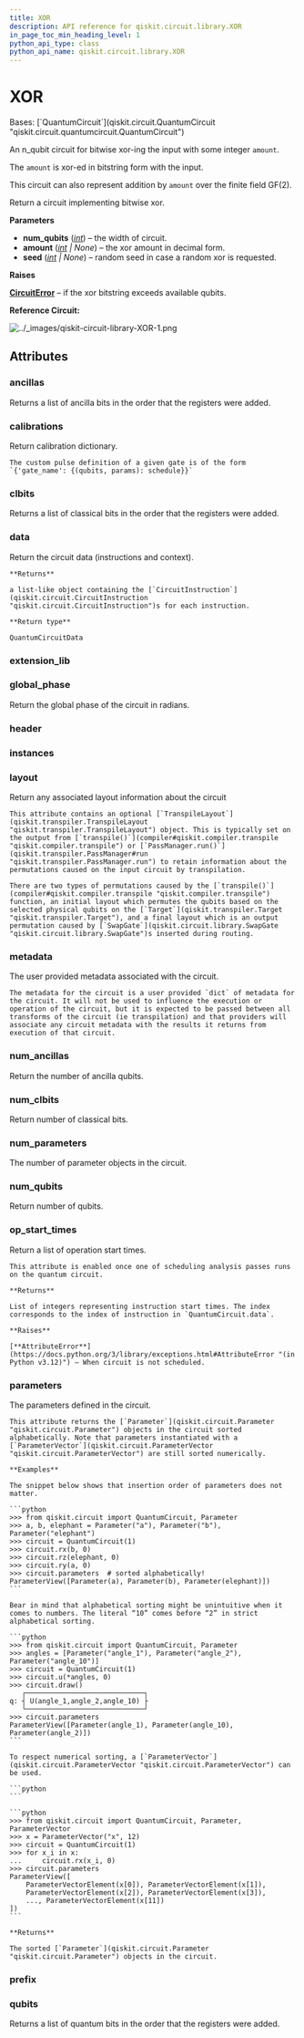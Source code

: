 ```yaml
---
title: XOR
description: API reference for qiskit.circuit.library.XOR
in_page_toc_min_heading_level: 1
python_api_type: class
python_api_name: qiskit.circuit.library.XOR
---
```


# XOR

<Class id="qiskit.circuit.library.XOR" isDedicatedPage={true} github="https://github.com/qiskit/qiskit/tree/stable/0.25/qiskit/circuit/library/boolean_logic/quantum_xor.py" signature="qiskit.circuit.library.XOR(num_qubits, amount=None, seed=None)" modifiers="class">
  Bases: [`QuantumCircuit`](qiskit.circuit.QuantumCircuit "qiskit.circuit.quantumcircuit.QuantumCircuit")

  An n\_qubit circuit for bitwise xor-ing the input with some integer `amount`.

  The `amount` is xor-ed in bitstring form with the input.

  This circuit can also represent addition by `amount` over the finite field GF(2).

  Return a circuit implementing bitwise xor.

  **Parameters**

  *   **num\_qubits** ([*int*](https://docs.python.org/3/library/functions.html#int "(in Python v3.12)")) – the width of circuit.
  *   **amount** ([*int*](https://docs.python.org/3/library/functions.html#int "(in Python v3.12)") *| None*) – the xor amount in decimal form.
  *   **seed** ([*int*](https://docs.python.org/3/library/functions.html#int "(in Python v3.12)") *| None*) – random seed in case a random xor is requested.

  **Raises**

  [**CircuitError**](circuit#qiskit.circuit.CircuitError "qiskit.circuit.CircuitError") – if the xor bitstring exceeds available qubits.

  **Reference Circuit:**

  ![../\_images/qiskit-circuit-library-XOR-1.png](/images/api/qiskit/0.44/qiskit-circuit-library-XOR-1.png)

  ## Attributes

  ### ancillas

  <Attribute id="qiskit.circuit.library.XOR.ancillas">
    Returns a list of ancilla bits in the order that the registers were added.
  </Attribute>

  ### calibrations

  <Attribute id="qiskit.circuit.library.XOR.calibrations">
    Return calibration dictionary.

    The custom pulse definition of a given gate is of the form `{'gate_name': {(qubits, params): schedule}}`
  </Attribute>

  ### clbits

  <Attribute id="qiskit.circuit.library.XOR.clbits">
    Returns a list of classical bits in the order that the registers were added.
  </Attribute>

  ### data

  <Attribute id="qiskit.circuit.library.XOR.data">
    Return the circuit data (instructions and context).

    **Returns**

    a list-like object containing the [`CircuitInstruction`](qiskit.circuit.CircuitInstruction "qiskit.circuit.CircuitInstruction")s for each instruction.

    **Return type**

    QuantumCircuitData
  </Attribute>

  ### extension\_lib

  <Attribute id="qiskit.circuit.library.XOR.extension_lib" attributeValue="'include &#x22;qelib1.inc&#x22;;'" />

  ### global\_phase

  <Attribute id="qiskit.circuit.library.XOR.global_phase">
    Return the global phase of the circuit in radians.
  </Attribute>

  ### header

  <Attribute id="qiskit.circuit.library.XOR.header" attributeValue="'OPENQASM 2.0;'" />

  ### instances

  <Attribute id="qiskit.circuit.library.XOR.instances" attributeValue="129" />

  ### layout

  <Attribute id="qiskit.circuit.library.XOR.layout">
    Return any associated layout information about the circuit

    This attribute contains an optional [`TranspileLayout`](qiskit.transpiler.TranspileLayout "qiskit.transpiler.TranspileLayout") object. This is typically set on the output from [`transpile()`](compiler#qiskit.compiler.transpile "qiskit.compiler.transpile") or [`PassManager.run()`](qiskit.transpiler.PassManager#run "qiskit.transpiler.PassManager.run") to retain information about the permutations caused on the input circuit by transpilation.

    There are two types of permutations caused by the [`transpile()`](compiler#qiskit.compiler.transpile "qiskit.compiler.transpile") function, an initial layout which permutes the qubits based on the selected physical qubits on the [`Target`](qiskit.transpiler.Target "qiskit.transpiler.Target"), and a final layout which is an output permutation caused by [`SwapGate`](qiskit.circuit.library.SwapGate "qiskit.circuit.library.SwapGate")s inserted during routing.
  </Attribute>

  ### metadata

  <Attribute id="qiskit.circuit.library.XOR.metadata">
    The user provided metadata associated with the circuit.

    The metadata for the circuit is a user provided `dict` of metadata for the circuit. It will not be used to influence the execution or operation of the circuit, but it is expected to be passed between all transforms of the circuit (ie transpilation) and that providers will associate any circuit metadata with the results it returns from execution of that circuit.
  </Attribute>

  ### num\_ancillas

  <Attribute id="qiskit.circuit.library.XOR.num_ancillas">
    Return the number of ancilla qubits.
  </Attribute>

  ### num\_clbits

  <Attribute id="qiskit.circuit.library.XOR.num_clbits">
    Return number of classical bits.
  </Attribute>

  ### num\_parameters

  <Attribute id="qiskit.circuit.library.XOR.num_parameters">
    The number of parameter objects in the circuit.
  </Attribute>

  ### num\_qubits

  <Attribute id="qiskit.circuit.library.XOR.num_qubits">
    Return number of qubits.
  </Attribute>

  ### op\_start\_times

  <Attribute id="qiskit.circuit.library.XOR.op_start_times">
    Return a list of operation start times.

    This attribute is enabled once one of scheduling analysis passes runs on the quantum circuit.

    **Returns**

    List of integers representing instruction start times. The index corresponds to the index of instruction in `QuantumCircuit.data`.

    **Raises**

    [**AttributeError**](https://docs.python.org/3/library/exceptions.html#AttributeError "(in Python v3.12)") – When circuit is not scheduled.
  </Attribute>

  ### parameters

  <Attribute id="qiskit.circuit.library.XOR.parameters">
    The parameters defined in the circuit.

    This attribute returns the [`Parameter`](qiskit.circuit.Parameter "qiskit.circuit.Parameter") objects in the circuit sorted alphabetically. Note that parameters instantiated with a [`ParameterVector`](qiskit.circuit.ParameterVector "qiskit.circuit.ParameterVector") are still sorted numerically.

    **Examples**

    The snippet below shows that insertion order of parameters does not matter.

    ```python
    >>> from qiskit.circuit import QuantumCircuit, Parameter
    >>> a, b, elephant = Parameter("a"), Parameter("b"), Parameter("elephant")
    >>> circuit = QuantumCircuit(1)
    >>> circuit.rx(b, 0)
    >>> circuit.rz(elephant, 0)
    >>> circuit.ry(a, 0)
    >>> circuit.parameters  # sorted alphabetically!
    ParameterView([Parameter(a), Parameter(b), Parameter(elephant)])
    ```

    Bear in mind that alphabetical sorting might be unintuitive when it comes to numbers. The literal “10” comes before “2” in strict alphabetical sorting.

    ```python
    >>> from qiskit.circuit import QuantumCircuit, Parameter
    >>> angles = [Parameter("angle_1"), Parameter("angle_2"), Parameter("angle_10")]
    >>> circuit = QuantumCircuit(1)
    >>> circuit.u(*angles, 0)
    >>> circuit.draw()
       ┌─────────────────────────────┐
    q: ┤ U(angle_1,angle_2,angle_10) ├
       └─────────────────────────────┘
    >>> circuit.parameters
    ParameterView([Parameter(angle_1), Parameter(angle_10), Parameter(angle_2)])
    ```

    To respect numerical sorting, a [`ParameterVector`](qiskit.circuit.ParameterVector "qiskit.circuit.ParameterVector") can be used.

    ```python
    ```

    ```python
    >>> from qiskit.circuit import QuantumCircuit, Parameter, ParameterVector
    >>> x = ParameterVector("x", 12)
    >>> circuit = QuantumCircuit(1)
    >>> for x_i in x:
    ...     circuit.rx(x_i, 0)
    >>> circuit.parameters
    ParameterView([
        ParameterVectorElement(x[0]), ParameterVectorElement(x[1]),
        ParameterVectorElement(x[2]), ParameterVectorElement(x[3]),
        ..., ParameterVectorElement(x[11])
    ])
    ```

    **Returns**

    The sorted [`Parameter`](qiskit.circuit.Parameter "qiskit.circuit.Parameter") objects in the circuit.
  </Attribute>

  ### prefix

  <Attribute id="qiskit.circuit.library.XOR.prefix" attributeValue="'circuit'" />

  ### qubits

  <Attribute id="qiskit.circuit.library.XOR.qubits">
    Returns a list of quantum bits in the order that the registers were added.
  </Attribute>
</Class>

